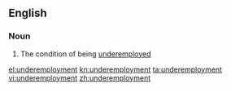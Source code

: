 ==English==

===Noun===
{{en-noun|-}}

# The condition of being [[underemployed]]

[[el:underemployment]]
[[kn:underemployment]]
[[ta:underemployment]]
[[vi:underemployment]]
[[zh:underemployment]]